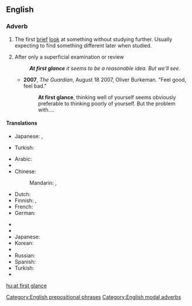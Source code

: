 {{also|at a glance|glance}}
==English==

===Adverb===
{{en-adv|pos=[[at]] [[first]] [[glance]]|-}}

# {{rfd-sense}} The first [[brief]] [[look]] at something without studying further. Usually expecting to find something different later when studied.
# {{context|modal}} After only a superficial examination or review
#: '''''At first glance''' it seems to be a reasonable idea. But we'll see.''
#* '''2007''', ''The Guardian'', August 18 2007,  Oliver Burkeman. "Feel good, feel bad."
#*: '''At first glance''', thinking well of yourself seems obviously preferable to thinking poorly of yourself. But the problem with....

====Translations====
{{trans-top|the first brief look}}
* Japanese: {{t|ja|一目|tr=ひとめで, hitome-de|alt=一目で|sc=Jpan}},  {{t|ja|一見|tr=いっけんして, ikken-shite|alt=一見し|sc=Jpan}}
{{trans-mid}}
* Turkish: {{t|tr|ilk bakışta}}
{{trans-bottom}}

{{trans-top|after only a superficial examination or review}}
* Arabic: {{t|ar|للوهلة الأولى|tr=li-l-wahla al-'uulaa|sc=Arab}}
* {{trreq|Armenian}}
* Chinese:
*: Mandarin: {{t|zh|乍看|tr=zhàkàn|sc=Hani}},  {{t|zh|看一眼|tr=kàn yīyǎn|sc=Hani}}
* Dutch: {{t-|nl|op het eerste gezicht}}
* Finnish: {{t|fi|ensisilmäyksellä}}, {{t|fi|ensinäkemältä}}
* French: {{t|fr|à première vue}}
* German: {{t|de|auf den ersten Blick}}
{{trans-mid}}
* {{trreq|Hindi}}
* {{trreq|Italian}}
* Japanese: {{t|ja|一目見ただけで|tr=hitome mita dake-de|sc=Jpan}}
* Korean: {{t|ko|일견하여|tr=ilgyeonhayeo|sc=Kore}}
* {{trreq|Portuguese}}
* Russian: {{t|ru|на первый взгляд|tr=na pérvyj vzgljad|sc=Cyrl}}
* Spanish: {{t|es|a primera vista}}
* Turkish: {{t|tr|ilk bakışta}}
* {{trreq|Vietnamese}}
{{trans-bottom}}

[[Category:English prepositional phrases]]
[[Category:English modal adverbs]]

[[hu:at first glance]]